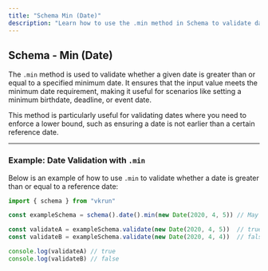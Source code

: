 ```yaml
---
title: "Schema Min (Date)"
description: "Learn how to use the .min method in Schema to validate date inputs with a minimum date constraint."
---
```


## Schema - Min (Date)

The `.min` method is used to validate whether a given date is greater than or equal to a specified minimum date. It ensures that the input value meets the minimum date requirement, making it useful for scenarios like setting a minimum birthdate, deadline, or event date.

This method is particularly useful for validating dates where you need to enforce a lower bound, such as ensuring a date is not earlier than a certain reference date.

---

### Example: Date Validation with `.min`

Below is an example of how to use `.min` to validate whether a date is greater than or equal to a reference date:

```ts
import { schema } from "vkrun"

const exampleSchema = schema().date().min(new Date(2020, 4, 5)) // May 5, 2020

const validateA = exampleSchema.validate(new Date(2020, 4, 5))  // true
const validateB = exampleSchema.validate(new Date(2020, 4, 4))  // false

console.log(validateA) // true
console.log(validateB) // false
```